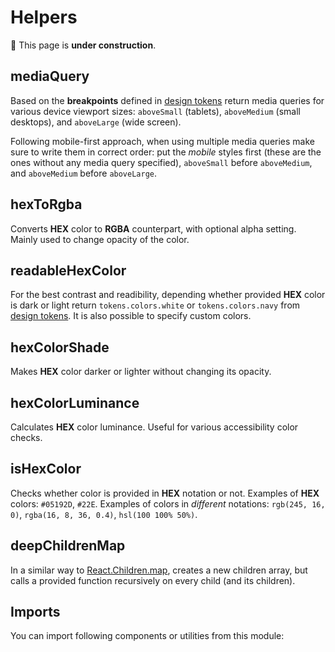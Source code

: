 



# Helpers

🚧 This page is **under construction**.

## mediaQuery

Based on the **breakpoints** defined in [design tokens](/foundation/design-tokens) return media queries for various device viewport sizes: `aboveSmall` (tablets), `aboveMedium` (small desktops), and `aboveLarge` (wide screen).

Following mobile-first approach, when using multiple media queries make sure to write them in correct order: put the _mobile_ styles first (these are the ones without any media query specified), `aboveSmall` before `aboveMedium`, and `aboveMedium` before `aboveLarge`.

<Example title="Basic Usage" path="helpers/media-query-basic-usage">
  <MediaQueryBasicUsage />
</Example>

## hexToRgba

Converts **HEX** color to **RGBA** counterpart, with optional alpha setting. Mainly used to change opacity of the color.

<Example title="Basic Usage" path="helpers/hex-to-rgba-basic-usage">
  <HexToRgbaBasicUsage />
</Example>

## readableHexColor

For the best contrast and readibility, depending whether provided **HEX** color is dark or light return `tokens.colors.white` or `tokens.colors.navy` from [design tokens](/foundation/design-tokens). It is also possible to specify custom colors.

<Example title="Basic Usage" path="helpers/readable-hex-color-basic-usage">
  <ReadableHexColorBasicUsage />
</Example>

<Example title="Custom Colors" path="helpers/readable-hex-color-custom-colors">
  <ReadableHexColorCustomColors />
</Example>

## hexColorShade

Makes **HEX** color darker or lighter without changing its opacity.

<Example title="Basic Usage" path="helpers/hex-color-shade-basic-usage">
  <HexColorShadeBasicUsage />
</Example>

## hexColorLuminance

Calculates **HEX** color luminance. Useful for various accessibility color checks.

## isHexColor

Checks whether color is provided in **HEX** notation or not. Examples of **HEX** colors: `#05192D`, `#22E`. Examples of colors in _different_ notations: `rgb(245, 16, 0)`, `rgba(16, 8, 36, 0.4)`, `hsl(100 100% 50%)`.

## deepChildrenMap

In a similar way to [React.Children.map](https://reactjs.org/docs/react-api.html#reactchildren), creates a new children array, but calls a provided function recursively on every child (and its children).

## Imports

You can import following components or utilities from this module:

<Imports module={HelpersExports} path="@datacamp/waffles/helpers" />
